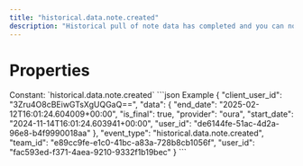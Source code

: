 ```yaml
---
title: "historical.data.note.created"
description: "Historical pull of note data has completed and you can now pull data for this resource."
---
```

# Properties
<ResponseField name="event_type" type="const string" required="true">
Constant: `historical.data.note.created`
</ResponseField>
<ResponseField name="team_id" type="string" required="true">
</ResponseField>
<ResponseField name="user_id" type="string" required="true">
</ResponseField>
<ResponseField name="client_user_id" type="string" required="true">
</ResponseField>
<ResponseField name="data" type="HistoricalDataCreated" required="true">
<Expandable title="HistoricalDataCreated" defaultOpen="true">
<ResponseField name="user_id" type="string" required="true">
</ResponseField>
<ResponseField name="start_date" type="string" required="true">
</ResponseField>
<ResponseField name="end_date" type="string" required="true">
</ResponseField>
<ResponseField name="is_final" type="boolean" required="true">
</ResponseField>
<ResponseField name="provider" type="string" required="true">
</ResponseField>
</Expandable>
</ResponseField>
<ResponseExample>
```json Example
{
  "client_user_id": "3Zru4O8cBEiwGTsXgUQGaQ==",
  "data": {
    "end_date": "2025-02-12T16:01:24.604009+00:00",
    "is_final": true,
    "provider": "oura",
    "start_date": "2024-11-14T16:01:24.603941+00:00",
    "user_id": "de6144fe-51ac-4d2a-96e8-b4f9990018aa"
  },
  "event_type": "historical.data.note.created",
  "team_id": "e89cc9fe-e1c0-41bc-a83a-728b8cb1056f",
  "user_id": "fac593ed-f371-4aea-9210-9332f1b19bec"
}
```
</ResponseExample>
